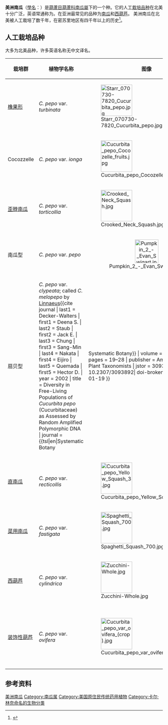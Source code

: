 {{翻譯品質不佳}}
{{Speciesbox
| image = Cucurbita pepo collage 1.png
| image_caption = 各种人工栽培品种，左上起顺时针分别为：{{tsl|en|pattypan squash||pattypan squash}}、{{tsl|en|yellow summer squash||yellow summer squash}}、[[西葫芦|西葫芦]]和[[南瓜|南瓜]]
| genus = Cucurbita
| species = pepo
| status = LC
| status_system = IUCN3.1
| status_ref = <ref name="iucn">{{cite iucn |author= Castellanos Morales, G., Sánchez de la Vega, G., Aragón Cuevas, F., Contreras, A |author2= Lira Saade, R |year=2019 |title=''Cucurbita pepo'' |volume=2019 |page=e.T20742885A20755901 |doi=10.2305/IUCN.UK.2019-2.RLTS.T20742885A20755901.en |access-date=2020-05-12}}</ref>
| authority = [[L.|L.]], 1753
| subdivision_ranks = [[亞種|亞種]]<ref>{{Cite journal | first1 = H. S. | last1 = Paris | first2 = N. | last2 = Yonash | first3 = V. | last3 = Portnoy | first4 = N. | last4 = Mozes-Daube | first5 = G. | last5 = Tzuri | first6 = N. | last6 = Katzir| title=Assessment of Genetic Relationships in ''Cucurbita pepo'' (Cucurbitaceae) Using DNA Markers |journal=Theor. Appl. Genet. |volume=106 |issue=6 |pages=971–978 | date=April 2003 |pmid=12671744 |doi=10.1007/s00122-002-1157-0| doi-broken-date = 2016-01-19 }}</ref>
| subdivision =
*[[Cucurbita_pepo_subsp._fraterna|''Cucurbita pepo'' subsp. ''fraterna'']]
*[[Cucurbita_pepo_subsp._pepo|''Cucurbita pepo'' subsp. ''pepo'']]
*[[Cucurbita_pepo_subsp._texana|''Cucurbita pepo'' subsp. ''texana'']]
| synonyms = 
*''Citrullus variegatus'' <small>Schrad. ex M.Roem.</small>
*''Cucumis pepo'' <small>(L.) Dumort.</small>
*''Cucumis zapallo'' <small>Steud.</small>
*''Cucurbita aurantia'' <small>Willd.</small>
*''Cucurbita ceratoceras'' <small>Haberle ex Mart.</small>
*''Cucurbita clodiensis''<small> Nocca</small>
*''Cucurbita courgero''<small> Ser.</small>
*''Cucurbita elongata'' <small>Bean ex Schrad.</small>
*''Cucurbita esculenta'' <small>Gray</small>
*''Cucurbita fastuosa'' <small>Salisb.</small>
*''Cucurbita grisea'' <small>M.Roem.</small>
*''Cucurbita hybrida'' <small>Bertol. ex Naudin</small>
*''Cucurbita lignosa'' <small>Mill.</small>
*''Cucurbita mammeata'' <small>Molina</small>
*''Cucurbita mammosa'' <small>J.F.Gmel.</small>
*''Cucurbita marsupiiformis'' <small>Haberle ex M.Roem.</small> [Invalid]
*''Cucurbita melopepo'' <small>L.</small>
*''Cucurbita oblonga'' <small>Link</small>
*''Cucurbita polymorpha'' <small>Duchesne</small>
*''Cucurbita pomiformis'' <small>M.Roem.</small>
*''Cucurbita pyridaris'' <small>Duchesne ex Poir.</small>
*''Cucurbita pyxidaris'' <small>DC.</small>
*''Cucurbita subverrucosa'' <small>Willd.</small>
*''Cucurbita succado'' <small>Nägeli ex Naudin</small>
*''Cucurbita succedo'' <small>Arn.</small>
*''Cucurbita tuberculosa'' <small>Schrad.</small>
*''Cucurbita urnigera'' <small>Schrad.</small>
*''Cucurbita variegata'' <small>Steud.</small>
*''Cucurbita venosa'' <small>Descourt.</small>
*''Cucurbita verrucosa'' <small>L.</small>
*''Pepo citrullus'' <small>Sageret</small>
*''Pepo potiron'' <small>Sageret</small>
*''Pepo vulgaris'' <small>Moench</small>
|synonyms_ref = <ref>{{Cite web |url=http://www.theplantlist.org/tpl/record/kew-2747186 |title=The Plant List, Cucurbita pepo |access-date=2016-10-19 |archive-date=2021-02-13 |archive-url=https://web.archive.org/web/20210213023253/http://www.theplantlist.org/tpl/record/kew-2747186 |dead-url=no }}</ref>
}}

'''美洲南瓜'''（[[學名|學名]]：{{lang|la|''Cucurbita pepo''}}）是[[葫蘆目|葫蘆目]][[葫蘆科|葫蘆科]][[南瓜屬|南瓜屬]]下的一个种。它的人工[[栽培品种|栽培品种]]在北美十分广泛，英语常通称为{{lang|en|Squash}}。在亚洲最常见的品种为[[南瓜|南瓜]]和[[西葫芦|西葫芦]]。 美洲南瓜在北美被人工栽培了数千年，在密苏里地区有四千年以上的历史<ref name="saade">{{cite web|last1=Saade|first1=R. Lira|last2=Hernández|first2=S. Montes|title=Cucurbits|url=http://www.hort.purdue.edu/newcrop/1492/cucurbits.html|publisher=Purdue Horticulture|accessdate=2013-09-02|archive-date=2016-03-04|archive-url=https://web.archive.org/web/20160304204108/https://www.hort.purdue.edu/newcrop/1492/cucurbits.html|dead-url=no}}</ref>。

== 人工栽培品种 ==
大多为北美品种，许多英语名称无中文译名。
{| class="wikitable sortable"
|-
! 栽培群 !! 植物学名称 !! 图像 !! 描述
|-
| [[橡果形|橡果形]]|| ''C. pepo'' var. ''turbinata'' || [[File:Starr_070730-7820_Cucurbita_pepo.jpg|100px]] || 
|-
| Cocozzelle || ''C. pepo'' var. ''ionga'' || [[File:Cucurbita_pepo_Cocozelle_fruits.jpg|100px]] || 
|-
| [[歪脖南瓜|歪脖南瓜]]|| ''C. pepo'' var. ''torticollia'' || [[File:Crooked_Neck_Squash.jpg|100px]] || 
|-
| 南瓜型|| ''C. pepo'' var. ''pepo'' || <center>[[File:Pumpkin_2_-_Evan_Swigart.jpg|75px]]</center> || 
|-
| 扇贝型|| ''C. pepo'' var. ''clypeata''; called ''C. melopepo'' by [[卡尔·林奈|Linnaeus]]<ref name="deckerwalters">{{cite journal | last1 = Decker-Walters | first1 = Deena S. | last2 = Staub | first2 = Jack E. | last3 = Chung | first3 = Sang-Min | last4 = Nakata | first4 = Eijiro | last5 = Quemada | first5 = Hector D. | year = 2002 | title = Diversity in Free-Living Populations of ''Cucurbita pepo'' (Cucurbitaceae) as Assessed by Random Amplified Polymorphic DNA | journal = {{tsl|en|Systematic Botany||Systematic Botany}} | volume = 27 | issue = 1 | pages = 19–28 | publisher = American Society of Plant Taxonomists | jstor = 3093892 | doi = 10.2307/3093892| doi-broken-date = 2016-01-19 }}</ref>|| [[File:Pattypan_squash_J1.jpg|100px]] || 
|-
| [[直南瓜|直南瓜]]|| ''C. pepo'' var. ''recticollis'' || [[File:Cucurbita_pepo_Yellow_Squash_3.jpg|100px]] || 
|-
| [[菜用南瓜|菜用南瓜]]|| ''C. pepo'' var. ''fastigata'' || [[File:Spaghetti_Squash_700.jpg|100px]] ||
|-
| [[西葫芦|西葫芦]]|| ''C. pepo'' var. ''cylindrica'' || [[File:Zucchini-Whole.jpg|100px]] || 
|-
| [[装饰性葫芦|装饰性葫芦]]|| ''C. pepo'' var. ''ovifera'' || [[File:Cucurbita_pepo_var_ovifera_(crop).jpg|100px]] || 不可食用的品种<ref name="decker">{{cite journal | last1 = Decker | first1 = Deena S. | last2 = Wilson | first2 = Hugh D. | year = 1987 | title = Allozyme Variation in the ''Cucurbita pepo'' Complex: ''C. pepo'' var. ''ovifera'' vs. ''C. texana'' | journal = {{tsl|en|Systematic Botany||Systematic Botany}} | volume = 12 | issue = 2 | pages = 263–273 | publisher = American Society of Plant Taxonomists | jstor = 2419320 | doi = 10.2307/2419320}}</ref>。 
|}

== 参考资料 ==
{{reflist}}
{{Taxonbar|from=Q7229863}}

[[Category:美洲南瓜|]]
[[Category:南瓜属|Category:南瓜属]]
[[Category:美国原住民传统药用植物|Category:美国原住民传统药用植物]]
[[Category:卡尔·林奈命名的生物分类|Category:卡尔·林奈命名的生物分类]]